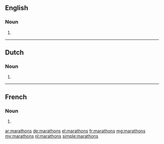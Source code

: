 ==English==

===Noun===
{{head|en|plural}}

# {{plural of|marathon|lang=en}}

----

==Dutch==

===Noun===
{{head|nl}}

# {{nl-noun form of|pl|marathon}}

----

==French==

===Noun===
{{head|fr|plural}}

# {{plural of|marathon|lang=fr}}

[[ar:marathons]]
[[de:marathons]]
[[el:marathons]]
[[fr:marathons]]
[[mg:marathons]]
[[my:marathons]]
[[nl:marathons]]
[[simple:marathons]]